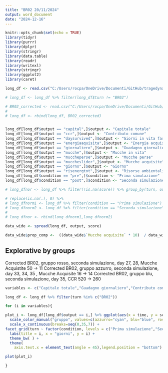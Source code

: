 ```yaml
---
title: "BR02 20/11/2024"
output: word_document
date: "2024-12-16"
---
```


```r
knitr::opts_chunk$set(echo = TRUE)
library(tidyr)
library(purrr)
library(dplyr)
library(stringr)
library(data.table)
library(readr)
library(writexl)
library(stringr)
library(ggplot2)
library(caret)

long_df <- read.csv("C:/Users/rocpa/OneDrive/Documenti/GitHub/tragedynatural/data_analysis/df_simulations.csv",sep=",")

# long_df <- long_df %>% filter(long_df$turn != "BR02")

# BR02_corrected <- read.csv("C:/Users/rocpa/OneDrive/Documenti/GitHub/tragedynatural/Roma_BR/BR02/BR02_simulations_corrected.csv",sep = ";")
# 
# long_df <- rbind(long_df, BR02_corrected)


long_df[long_df$output == "capital",]$output <- "Capitale totale"
long_df[long_df$output == "ccr",]$output <- "Contributo comune"
long_df[long_df$output == "daysurvived",]$output <- "Giorni in vita farmers"
long_df[long_df$output == "energiaaquisita",]$output <- "Energia acquisita"
long_df[long_df$output == "giornaliero",]$output <- "Guadagno giornaliero"
long_df[long_df$output == "mucche",]$output <- "Mucche in vita"
long_df[long_df$output == "muccheperse",]$output <- "Mucche perse"
long_df[long_df$output == "muccheslider",]$output <- "Mucche acquisite"
long_df[long_df$output == "giorno",]$output <- "Giorno"
long_df[long_df$output == "risenergtot",]$output <- "Risorse ambientali"
long_df[long_df$condition == "pre",]$condition <- "Prima simulazione"
long_df[long_df$condition == "post",]$condition <- "Seconda simulazione"

# long_dfnor <- long_df %>% filter(!is.na(score)) %>% group_by(turn, output, condition)%>% mutate(xnorm = (score - min(score)) / (max(score) - min(score)), na.rm=T) %>%  ungroup() 

# replace(is.na(.), 0) %>%
# long_dfnorm1 <- long_df %>% filter(condition == "Prima simulazione") %>% group_by(turn, output, condition)%>% mutate(xnorm = (score - min(score)) / (max(score) - min(score))) %>%  ungroup() 
# long_dfnorm2 <- long_df %>% filter(condition == "Seconda simulazione") %>% group_by(turn, output, condition)%>% mutate(xnorm = (score - min(score)) / (max(score) - min(score))) %>%  ungroup() 
# 
# long_dfnor <- rbind(long_dfnorm1,long_dfnorm2)

data_wide <- spread(long_df, output, score)

data_wide$prop_comp <-  ((data_wide$`Mucche acquisite` * 10)  / data_wide$`Capitale totale`)

```

## Explorative by groups

Corrected BR02, gruppo rosso, seconda simulazione, day 27, 28, Mucche Acquistite 50 -> 11
Corrected BR02, gruppo azzurro, seconda simulazione, day 33, 34, 35 , Mucche Acquisite 16 -> 14
Corrected BR02, gruppo blu, seconda simulazione, day 35, CCR 520 -> 260


```r

variables <- c("Capitale totale","Guadagno giornaliero","Contributo comune","Mucche acquisite", "Mucche in vita","Mucche perse","Energia acquisita","Risorse ambientali","Giorni in vita farmers","Giorno")

long_df <- long_df %>% filter(turn %in% c("BR02"))

for (i in variables){

plot_i <- long_df[long_df$output == i,] %>% ggplot(aes(x = time, y = score)) + geom_line(aes(color = color)) +
  scale_color_manual("gruppo", values=c(azzurro="cyan", blu="blue", rosso = "red",giallo = "yellow",rosa = "pink")) +
  scale_x_continuous(breaks=seq(0,35,7)) +
facet_grid(turn ~ factor(condition, levels = c("Prima simulazione","Seconda simulazione")), scales = "free_y") +
  labs(title = i, x = "giorni", y = i) +
  theme_bw( ) +
  theme(
    axis.text.x = element_text(angle = 45),legend.position = "bottom")

plot(plot_i)

}
```


<!-- ```{r read_data, echo=FALSE, fig.width=9, fig.height=7} -->

<!-- variables <- c("Contributo comune","Mucche acquisite","Capitale totale", -->
<!--          "Mucche perse","Energia acquisita") -->

<!-- long_df <- long_df %>% filter(turn %in% c("GE03","GE04","BR01","BR02","BR03") & condition == "Prima simulazione" & time >= 8) -->


<!-- plot_i <- long_df %>%  filter(output %in% variables) %>% ggplot(aes(x = time, y = score)) + geom_line(aes(color = color)) + -->
<!--   scale_color_manual("gruppo", values=c(azzurro="cyan", blu="blue", rosso = "red",giallo = "yellow",rosa = "pink")) + -->
<!--   scale_x_continuous(breaks=seq(8,36,7)) + -->
<!-- facet_wrap(turn ~ factor(output,levels = c("Contributo comune","Mucche acquisite","Capitale totale", "Mucche perse","Energia acquisita")) , scales = "free_y", ncol = 5) + -->
<!--   ggtitle(long_df$condition) + -->
<!--   labs(x = "giorni", y = "") + -->
<!--   theme_bw( ) + -->
<!--   theme(axis.text.x = element_text(angle = 45),legend.position = "bottom") -->

<!-- plot(plot_i) -->


<!-- ``` -->